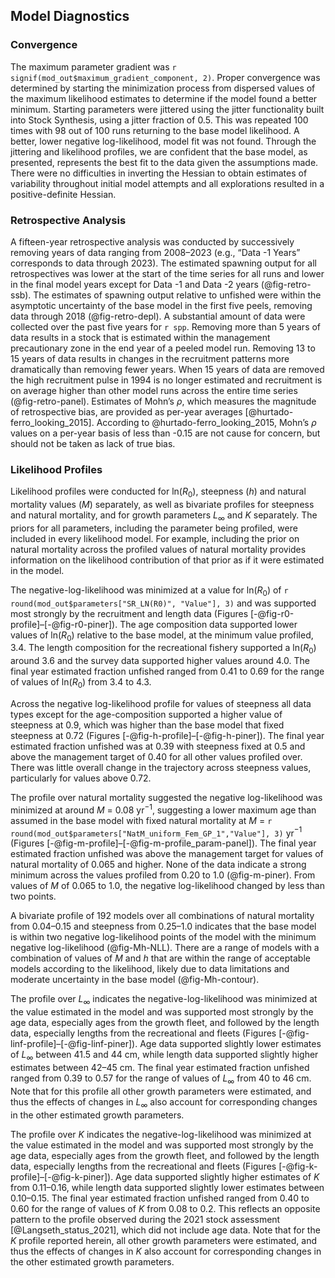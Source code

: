 ## Model Diagnostics <!--(TOR Section F2, F4, H4)-->

### Convergence <!--(TOR Section F4)-->

The maximum parameter gradient was `r signif(mod_out$maximum_gradient_component, 2)`. Proper convergence was determined by starting the minimization process from dispersed values of the maximum likelihood estimates to determine if the model found a better minimum. Starting parameters were jittered using the jitter functionality built into Stock Synthesis, using a jitter fraction of 0.5. This was repeated 100 times with 98 out of 100 runs returning to the base model likelihood. A better, lower negative log-likelihood, model fit was not found. Through the jittering and likelihood profiles, we are confident that the base model, as presented, represents the best fit to the data given the assumptions made. There were no difficulties in inverting the Hessian to obtain estimates of variability throughout initial model attempts and all explorations resulted in a positive-definite Hessian. 


### Retrospective Analysis <!--(TOR Section H4)-->

A fifteen-year retrospective analysis was conducted by successively removing years of data ranging from 2008--2023 (e.g., “Data -1 Years” corresponds to data through 2023). The estimated spawning output for all retrospectives was lower at the start of the time series for all runs and lower in the final model years except for Data -1 and Data -2 years (@fig-retro-ssb). The estimates of spawning output relative to unfished were within the asymptotic uncertainty of the base model in the first five peels, removing data through 2018 (@fig-retro-depl). A substantial amount of data were collected over the past five years for `r spp`. Removing more than 5 years of data results in a stock that is estimated within the management precautionary zone in the end year of a peeled model run. Removing 13 to 15 years of data results in changes in the recruitment patterns more dramatically than removing fewer years. When 15 years of data are removed the high recruitment pulse in 1994 is no longer estimated and recruitment is on average higher than other model runs across the entire time series (@fig-retro-panel). Estimates of Mohn's $\rho$, which measures the magnitude of retrospective bias, are provided as per-year averages [@hurtado-ferro_looking_2015]. According to @hurtado-ferro_looking_2015, Mohn's $\rho$ values on a per-year basis of less than -0.15 are not cause for concern, but should not be taken as lack of true bias. 


### Likelihood Profiles <!--(TOR Section F2)--> {#sec-profiles}

Likelihood profiles were conducted for ln($R_0$), steepness ($h$) and natural mortality values ($M$) separately, as well as bivariate profiles for steepness and natural mortality, and for growth parameters $L_{\infty}$ and $K$ separately. The priors for all parameters, including the parameter being profiled, were included in every likelihood model. For example, including the prior on natural mortality across the profiled values of natural mortality provides information on the likelihood contribution of that prior as if it were estimated in the model.  

The negative-log-likelihood was minimized at a value for ln($R_0$) of `r round(mod_out$parameters["SR_LN(R0)", "Value"], 3)` and was supported most strongly by the recruitment and length data (Figures [-@fig-r0-profile]--[-@fig-r0-piner]). The age composition data supported lower values of ln($R_0$) relative to the base model, at the minimum value profiled, 3.4. The length composition for the recreational fishery supported a ln($R_0$) around 3.6 and the survey data supported higher values around 4.0. The final year estimated fraction unfished ranged from 0.41 to 0.69 for the range of values of ln($R_0$) from 3.4 to 4.3.

Across the negative log-likelihood profile for values of steepness all data types except for the age-composition supported a higher value of steepness at 0.9, which was higher than the base model that fixed steepness at 0.72 (Figures [-@fig-h-profile]--[-@fig-h-piner]). The final year estimated fraction unfished was at 0.39 with steepness fixed at 0.5 and above the management target of 0.40 for all other values profiled over. There was little overall change in the trajectory across steepness values, particularly for values above 0.72.

The profile over natural mortality suggested the negative log-likelihood was minimized at around $M$ = 0.08 yr$^{-1}$, suggesting a lower maximum age than assumed in the base model with fixed natural mortality at $M$ = `r round(mod_out$parameters["NatM_uniform_Fem_GP_1","Value"], 3)` yr$^{-1}$ (Figures [-@fig-m-profile]--[-@fig-m-profile_param-panel]). The final year estimated fraction unfished was above the management target for values of natural mortality of 0.065 and higher. None of the data indicate a strong minimum across the values profiled from 0.20 to 1.0 (@fig-m-piner). From values of $M$ of 0.065 to 1.0, the negative log-likelihood changed by less than two points. 

A bivariate profile of 192 models over all combinations of natural mortality from 0.04--0.15 and steepness from 0.25--1.0 indicates that the base model is within two negative log-likelihood points of the model with the minimum negative log-likelihood (@fig-Mh-NLL).  There are a range of models with a combination of values of $M$ and $h$ that are within the range of acceptable models according to the likelihood, likely due to data limitations and moderate uncertainty in the base model (@fig-Mh-contour). 

The profile over $L_{\infty}$ indicates the negative-log-likelihood was minimized at the value estimated in the model and was supported most strongly by the age data, especially ages from the growth fleet, and followed by the length data, especially lengths from the recreational and \gls{rov} fleets (Figures [-@fig-linf-profile]--[-@fig-linf-piner]). Age data supported slightly lower estimates of $L_{\infty}$ between 41.5 and 44 cm, while length data supported slightly higher estimates between 42--45 cm. The final year estimated fraction unfished ranged from 0.39 to 0.57 for the range of values of $L_{\infty}$ from 40 to 46 cm. Note that for this profile all other growth parameters were estimated, and thus the effects of changes in $L_{\infty}$ also account for corresponding changes in the other estimated growth parameters.

The profile over $K$ indicates the negative-log-likelihood was minimized at the value estimated in the model and was supported most strongly by the age data, especially ages from the growth fleet, and followed by the length data, especially lengths from the recreational and \gls{rov} fleets (Figures [-@fig-k-profile]--[-@fig-k-piner]). Age data supported slightly higher estimates of $K$ from 0.11--0.16, while length data supported slightly lower estimates between 0.10--0.15. The final year estimated fraction unfished ranged from 0.40 to 0.60 for the range of values of $K$ from 0.08 to 0.2. This reflects an opposite pattern to the profile observed during the 2021 stock assessment [@Langseth_status_2021], which did not include age data. Note that for the $K$ profile reported herein, all other growth parameters were estimated, and thus the effects of changes in $K$ also account for corresponding changes in the other estimated growth parameters.
